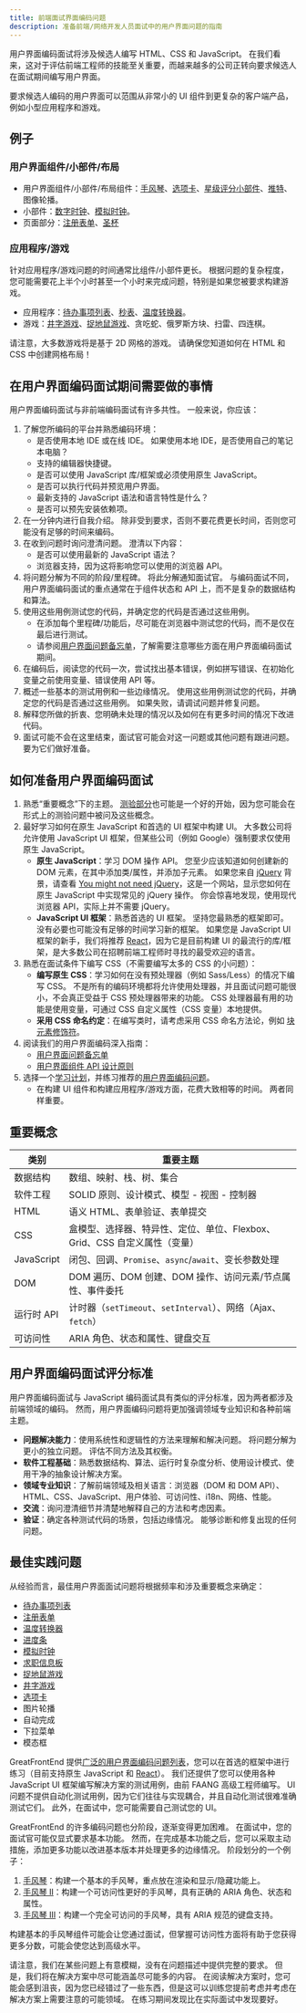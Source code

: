 ```yaml
---
title: 前端面试界面编码问题
description: 准备前端/网络开发人员面试中的用户界面问题的指南
---
```


用户界面编码面试将涉及候选人编写 HTML、CSS 和 JavaScript。 在我们看来，这对于评估前端工程师的技能至关重要，而越来越多的公司正转向要求候选人在面试期间编写用户界面。

要求候选人编码的用户界面可以范围从非常小的 UI 组件到更复杂的客户端产品，例如小型应用程序和游戏。

## 例子

### 用户界面组件/小部件/布局

-   用户界面组件/小部件/布局组件：[手风琴](/questions/user-interface/accordion)、[选项卡](/questions/user-interface/tabs)、[星级评分小部件](/questions/user-interface/star-rating)、[推特](/questions/user-interface/tweet)、图像轮播。
-   小部件：[数字时钟](/questions/user-interface/digital-clock)、[模拟时钟](/questions/user-interface/analog-clock)。
-   页面部分：[注册表单](/questions/user-interface/signup-form)、[圣杯](/questions/user-interface/holy-grail)

### 应用程序/游戏

针对应用程序/游戏问题的时间通常比组件/小部件更长。 根据问题的复杂程度，您可能需要花上半个小时甚至一个小时来完成问题，特别是如果您被要求构建游戏。

-   应用程序：[待办事项列表](/questions/user-interface/todo-list)、[秒表](/questions/user-interface/stopwatch)、[温度转换器](/questions/user-interface/temperature-converter)。
-   游戏：[井字游戏](/questions/user-interface/tic-tac-toe)、[捉地鼠游戏](/questions/user-interface/whack-a-mole)、贪吃蛇、俄罗斯方块、扫雷、四连棋。

请注意，大多数游戏将是基于 2D 网格的游戏。 请确保您知道如何在 HTML 和 CSS 中创建网格布局！

## 在用户界面编码面试期间需要做的事情

用户界面编码面试与非前端编码面试有许多共性。 一般来说，你应该：

1.  了解您所编码的平台并熟悉编码环境：
    -   是否使用本地 IDE 或在线 IDE。 如果使用本地 IDE，是否使用自己的笔记本电脑？
    -   支持的编辑器快捷键。
    -   是否可以使用 JavaScript 库/框架或必须使用原生 JavaScript。
    -   是否可以执行代码并预览用户界面。
    -   最新支持的 JavaScript 语法和语言特性是什么？
    -   是否可以预先安装依赖项。
2.  在一分钟内进行自我介绍。 除非受到要求，否则不要花费更长时间，否则您可能没有足够的时间来编码。
3.  在收到问题时询问澄清问题。 澄清以下内容：
    -   是否可以使用最新的 JavaScript 语法？
    -   浏览器支持，因为这将影响您可以使用的浏览器 API。
4.  将问题分解为不同的阶段/里程碑。 将此分解通知面试官。 与编码面试不同，用户界面编码面试的重点通常在于组件状态和 API 上，而不是复杂的数据结构和算法。
5.  使用这些用例测试您的代码，并确定您的代码是否通过这些用例。
    -   在添加每个里程碑/功能后，尽可能在浏览器中测试您的代码，而不是仅在最后进行测试。
    -   请参阅[用户界面问题备忘单](/front-end-interview-guidebook/user-interface-questions-cheatsheet)，了解需要注意哪些方面在用户界面编码面试期间。
6.  在编码后，阅读您的代码一次，尝试找出基本错误，例如拼写错误、在初始化变量之前使用变量、错误使用 API 等。
7.  概述一些基本的测试用例和一些边缘情况。 使用这些用例测试您的代码，并确定您的代码是否通过这些用例。 如果失败，请调试问题并修复问题。
8.  解释您所做的折衷、您明确未处理的情况以及如何在有更多时间的情况下改进代码。
9.  面试可能不会在这里结束，面试官可能会对这一问题或其他问题有跟进问题。 要为它们做好准备。

## 如何准备用户界面编码面试

1.  熟悉“重要概念”下的主题。 [测验部分](/front-end-interview-guidebook/quiz)也可能是一个好的开始，因为您可能会在形式上的测验问题中被问及这些概念。
2.  最好学习如何在原生 JavaScript 和首选的 UI 框架中构建 UI。 大多数公司将允许使用 JavaScript UI 框架，但某些公司（例如 Google）强制要求仅使用原生 JavaScript。
    -   **原生 JavaScript**：学习 DOM 操作 API。 您至少应该知道如何创建新的 DOM 元素，在其中添加类/属性，并添加子元素。 如果您来自 [jQuery](https://jquery.com/) 背景，请查看 [You might not need jQuery](https://youmightnotneedjquery.com)，这是一个网站，显示您如何在原生 JavaScript 中实现常见的 jQuery 操作。 你会惊喜地发现，使用现代浏览器 API，实际上并不需要 jQuery。
    -   **JavaScript UI 框架**：熟悉首选的 UI 框架。 坚持您最熟悉的框架即可。 没有必要也可能没有足够的时间学习新的框架。 如果您是 JavaScript UI 框架的新手，我们将推荐 [React](https://reactjs.org/)，因为它是目前构建 UI 的最流行的库/框架，是大多数公司在招聘前端工程师时寻找的最受欢迎的语言。
3.  熟悉在面试条件下编写 CSS（不需要编写太多的 CSS 的小问题）：
    -   **编写原生 CSS**：学习如何在没有预处理器（例如 Sass/Less）的情况下编写 CSS。 不是所有的编码环境都将允许使用处理器，并且面试问题可能很小，不会真正受益于 CSS 预处理器带来的功能。 CSS 处理器最有用的功能是使用变量，可通过 CSS 自定义属性（CSS 变量）本地提供。
    -   **采用 CSS 命名约定**：在编写类时，请考虑采用 CSS 命名方法论，例如 [块元素修饰符](https://getbem.com)。
4.  阅读我们的用户界面编码深入指南：
    -   [用户界面问题备忘单](/front-end-interview-guidebook/user-interface-questions-cheatsheet)
    -   [用户界面组件 API 设计原则](/front-end-interview-guidebook/user-interface-components-api-design-principles)
5.  选择一个[学习计划](/get-started)，并练习推荐的[用户界面编码问题](/prepare/coding)。
    -   在构建 UI 组件和构建应用程序/游戏方面，花费大致相等的时间。 两者同样重要。

## 重要概念

| 类别         | 重要主题                                             |
| ---------- | ------------------------------------------------ |
| 数据结构       | 数组、映射、栈、树、集合                                     |
| 软件工程       | SOLID 原则、设计模式、模型 - 视图 - 控制器                      |
| HTML       | 语义 HTML、表单验证、表单提交                                |
| CSS        | 盒模型、选择器、特异性、定位、单位、Flexbox、Grid、CSS 自定义属性（变量）     |
| JavaScript | 闭包、回调、`Promise`、`async`/`await`、变长参数处理           |
| DOM        | DOM 遍历、DOM 创建、DOM 操作、访问元素/节点属性、事件委托              |
| 运行时 API    | 计时器（`setTimeout`、`setInterval`）、网络（Ajax、`fetch`） |
| 可访问性       | ARIA 角色、状态和属性、键盘交互                               |

## 用户界面编码面试评分标准

用户界面编码面试与 JavaScript 编码面试具有类似的评分标准，因为两者都涉及前端领域的编码。 然而，用户界面编码问题将更加强调领域专业知识和各种前端主题。

-   **问题解决能力**：使用系统性和逻辑性的方法来理解和解决问题。 将问题分解为更小的独立问题。 评估不同方法及其权衡。
-   **软件工程基础**：熟悉数据结构、算法、运行时复杂度分析、使用设计模式、使用干净的抽象设计解决方案。
-   **领域专业知识**：了解前端领域及相关语言：浏览器（DOM 和 DOM API）、HTML、CSS、JavaScript、用户体验、可访问性、i18n、网络、性能。
-   **交流**：询问澄清细节并清楚地解释自己的方法和考虑因素。
-   **验证**：确定各种测试代码的场景，包括边缘情况。 能够诊断和修复出现的任何问题。

## 最佳实践问题

从经验而言，最佳用户界面面试问题将根据频率和涉及重要概念来确定：

-   [待办事项列表](/questions/user-interface/todo-list)
-   [注册表单](/questions/user-interface/signup-form)
-   [温度转换器](/questions/user-interface/temperature-converter)
-   [进度条](/questions/user-interface/progress-bar)
-   [模拟时钟](/questions/user-interface/analog-clock)
-   [求职信息板](/questions/user-interface/job-board)
-   [捉地鼠游戏](/questions/user-interface/whack-a-mole)
-   [井字游戏](/questions/user-interface/tic-tac-toe)
-   [选项卡](/questions/user-interface/tabs)
-   图片轮播
-   自动完成
-   下拉菜单
-   模态框

GreatFrontEnd 提供[广泛的用户界面编码问题列表](/prepare/coding)，您可以在首选的框架中进行练习（目前支持原生 JavaScript 和 [React](https://reactjs.org/)）。 我们还提供了您可以使用各种 JavaScript UI 框架编写解决方案的测试用例，由前 FAANG 高级工程师编写。 UI 问题不提供自动化测试用例，因为它们往往与实现耦合，并且自动化测试很难准确测试它们。 此外，在面试中，您可能需要自己测试您的 UI。

GreatFrontEnd 的许多编码问题也分阶段，逐渐变得更加困难。 在面试中，您的面试官可能仅显式要求基本功能。 然而，在完成基本功能之后，您可以采取主动措施，添加更多功能以改进基本版本并处理更多的边缘情况。 阶段划分的一个例子：

1.  [手风琴](/questions/user-interface/accordion)：构建一个基本的手风琴，重点放在渲染和显示/隐藏功能上。
2.  [手风琴 II](/questions/user-interface/accordion-ii)：构建一个可访问性更好的手风琴，具有正确的 ARIA 角色、状态和属性。
3.  [手风琴 III](/questions/user-interface/accordion-iii)：构建一个完全可访问的手风琴，具有 ARIA 规范的键盘支持。

构建基本的手风琴组件可能会让您通过面试，但掌握可访问性方面将有助于您获得更多分数，可能会使您达到高级水平。

请注意，我们在某些问题上有意模糊，没有在问题描述中提供完整的要求。 但是，我们将在解决方案中尽可能涵盖尽可能多的内容。 在阅读解决方案时，您可能会感到沮丧，因为您已经错过了一些东西，但是这可以训练您提前考虑并考虑在解决方案上需要注意的可能领域。 在练习期间发现比在实际面试中发现要好。
